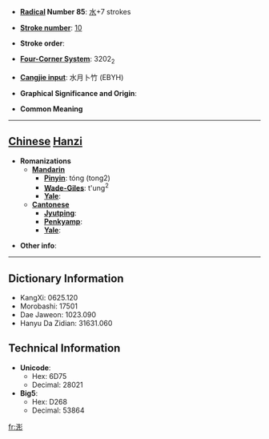 * '''[[Wiktionary:Chinese radical index| Radical]] Number 85''': [[Wiktionary:Chinese radical index 水|水]]+7 strokes

* '''[[Wiktionary:Chinese total strokes index|Stroke number]]''': [[Wiktionary:Chinese total strokes index 10|10]]

* '''Stroke order''': 

* '''[[Wiktionary:Chinese four corner index|Four-Corner System]]''': 3202<sub>2</sub>

* '''[[Wiktionary:Chinese Cangjie index|Cangjie input]]''': 水月卜竹 (EBYH)

* '''Graphical Significance and Origin''': 

* '''Common Meaning'''

----

== [[Chinese]] [[Hanzi]] ==

* '''Romanizations'''
** '''[[Mandarin]]'''
*** '''[[Pinyin]]''': tóng (tong2)
*** '''[[Wade-Giles]]''': t'ung<sup>2</sup>
*** '''[[Yale]]''': 
** '''[[Cantonese]]'''
*** '''[[Jyutping]]''':
*** '''[[Penkyamp]]''': 
*** '''[[Yale]]''': 

* '''Other info''': 

----

== Dictionary Information ==

* KangXi: 0625.120
* Morobashi: 17501
* Dae Jaweon: 1023.090
* Hanyu Da Zidian: 31631.060

== Technical Information ==

* '''Unicode''':
** Hex: 6D75
** Decimal: 28021
* '''Big5''':
** Hex: D268
** Decimal: 53864

[[fr:浵]]